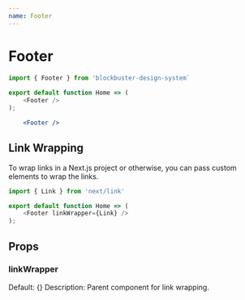 ```yaml
---
name: Footer
---
```


# Footer


<Footer />

```js
import { Footer } from 'blockbuster-design-system`
    
export default function Home => (
    <Footer />
);
```

```jsx live=true
    <Footer />
```


## Link Wrapping
To wrap links in a Next.js project or otherwise, you can pass custom elements to wrap the links.
```js
import { Link } from 'next/link'

export default function Home => (
    <Footer linkWrapper={Link} />
);
```

## Props

### linkWrapper
Default: {}
Description: Parent component for link wrapping.
